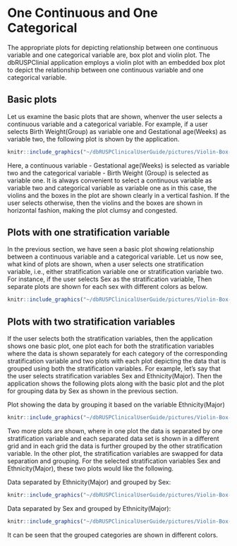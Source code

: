 # One Continuous and One Categorical

The appropriate plots for depicting relationship between one continuous variable and one categorical variable are, box plot and violin plot. The dbRUSPClinial application employs a violin plot with an embedded box plot to depict the relationship between one continuous variable and one categorical variable.

## Basic plots

Let us examine the basic plots that are shown, whenver the user selects a continuous variable and a categorical variable. For example, if a user selects Birth Weight(Group) as variable one and Gestational age(Weeks) as variable two, the following plot is shown by the application.

```r
knitr::include_graphics("~/dbRUSPClinicalUserGuide/pictures/Violin-Box-Basic.png")
```

Here, a continuous variable - Gestational age(Weeks) is selected as variable two and the categorical variable - Birth Weight (Group) is selected as variable one. It is always convenient to select a continuous variable as variable two and categorical variable as variable one as in this case, the violins and the boxes in the plot are shown clearly in a vertical fashion. If the user selects otherwise, then the violins and the boxes are shown in horizontal fashion, making the plot clumsy and congested.

## Plots with one stratification variable

In the previous section, we have seen a basic plot showing relationship between a continuous variable and a categorical variable. Let us now see, what kind of plots are shown, when a user selects one stratification variable, i.e., either stratification variable one or stratification variable two. For instance, if the user selects Sex as the stratification variable, Then separate plots are shown for each sex with different colors as below.

```r
knitr::include_graphics("~/dbRUSPClinicalUserGuide/pictures/Violin-Box-One-Str.png")
```



## Plots with two stratification variables

If the user selects both the stratification variables, then the application shows one basic plot, one plot each for both the stratification variables where the data is shown separately for each category of the corresponding stratification variable and two plots with each plot depicting the data that is grouped using both the stratification variables. For example, let's say that the user selects stratification variables Sex and Ethnicity(Major). Then the application shows the following plots along with the basic plot and the plot for grouping data by Sex as shown in the previous section.

Plot showing the data by grouping it based on the variable Ethnicity(Major)
```r
knitr::include_graphics("~/dbRUSPClinicalUserGuide/pictures/Violin-Box-Two-Str.png")
```

Two more plots are shown, where in one plot the data is separated by one stratification variable and each separated data set is shown in a different grid and in each grid the data is further grouped by the other stratification variable. In the other plot, the stratification variables are swapped for data separation and grouping. For the selected stratification variables Sex and Ethnicity(Major), these two plots would like the following.

Data separated by Ethnicity(Major) and grouped by Sex:
```r
knitr::include_graphics("~/dbRUSPClinicalUserGuide/pictures/Violin-Box-One-Facet.png")
```


Data separated by Sex and grouped by Ethnicity(Major):
```r
knitr::include_graphics("~/dbRUSPClinicalUserGuide/pictures/Violin-Box-Two-Facet.png")
```

It can be seen that the grouped categories are shown in different colors.